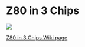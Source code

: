 =Z80 in 3 Chips =

<img src="http://land-boards.com/blwiki/images/c/cc/Z80_P865-cropped-720px.jpg"></img>

[http://land-boards.com/blwiki/index.php?title=Z80_in_3_Chips Z80 in 3 Chips Wiki page]
